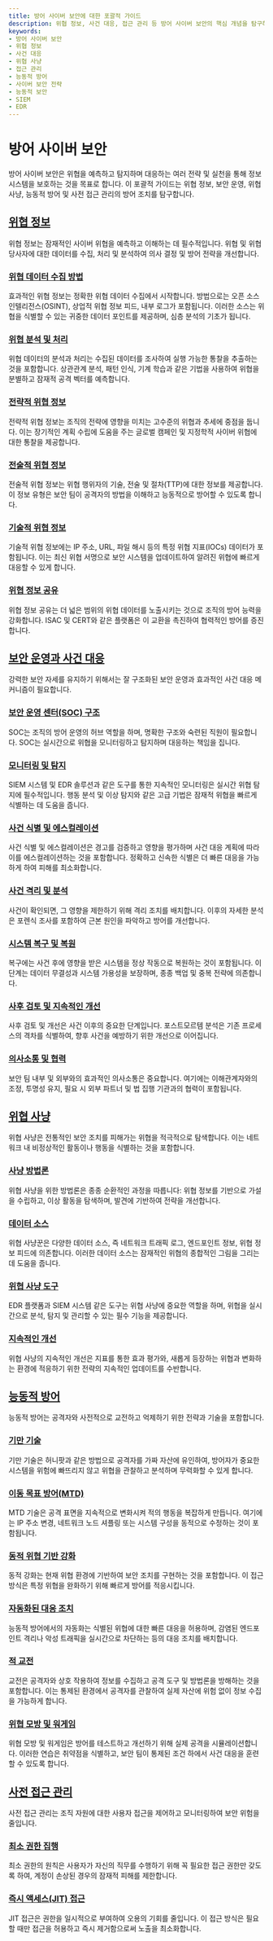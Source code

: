 ```yaml
---
title: 방어 사이버 보안에 대한 포괄적 가이드
description: 위협 정보, 사건 대응, 접근 관리 등 방어 사이버 보안의 핵심 개념을 탐구하세요.
keywords:
- 방어 사이버 보안
- 위협 정보
- 사건 대응
- 위협 사냥
- 접근 관리
- 능동적 방어
- 사이버 보안 전략
- 능동적 보안
- SIEM
- EDR
---
```


# 방어 사이버 보안

방어 사이버 보안은 위협을 예측하고 탐지하며 대응하는 여러 전략 및 실천을 통해 정보 시스템을 보호하는 것을 목표로 합니다. 이 포괄적 가이드는 위협 정보, 보안 운영, 위협 사냥, 능동적 방어 및 사전 접근 관리의 방어 조치를 탐구합니다.

## [위협 정보](/defensive/threat_intelligence)

위협 정보는 잠재적인 사이버 위협을 예측하고 이해하는 데 필수적입니다. 위협 및 위협 당사자에 대한 데이터를 수집, 처리 및 분석하여 의사 결정 및 방어 전략을 개선합니다.

### [위협 데이터 수집 방법](/defensive/threat_intelligence/threat_data_collection_methods/)

효과적인 위협 정보는 정확한 위협 데이터 수집에서 시작합니다. 방법으로는 오픈 소스 인텔리전스(OSINT), 상업적 위협 정보 피드, 내부 로그가 포함됩니다. 이러한 소스는 위협을 식별할 수 있는 귀중한 데이터 포인트를 제공하며, 심층 분석의 기초가 됩니다.

### [위협 분석 및 처리](/defensive/threat_intelligence/threat_analysis_and_processing/)

위협 데이터의 분석과 처리는 수집된 데이터를 조사하여 실행 가능한 통찰을 추출하는 것을 포함합니다. 상관관계 분석, 패턴 인식, 기계 학습과 같은 기법을 사용하여 위협을 분별하고 잠재적 공격 벡터를 예측합니다.

### [전략적 위협 정보](/defensive/threat_intelligence/strategic_threat_intelligence/)

전략적 위협 정보는 조직의 전략에 영향을 미치는 고수준의 위협과 추세에 중점을 둡니다. 이는 장기적인 계획 수립에 도움을 주는 글로벌 캠페인 및 지정학적 사이버 위협에 대한 통찰을 제공합니다.

### [전술적 위협 정보](/defensive/threat_intelligence/tactical_threat_intelligence/)

전술적 위협 정보는 위협 행위자의 기술, 전술 및 절차(TTP)에 대한 정보를 제공합니다. 이 정보 유형은 보안 팀이 공격자의 방법을 이해하고 능동적으로 방어할 수 있도록 합니다.

### [기술적 위협 정보](/defensive/threat_intelligence/technical_threat_intelligence/)

기술적 위협 정보에는 IP 주소, URL, 파일 해시 등의 특정 위협 지표(IOCs) 데이터가 포함됩니다. 이는 최신 위협 서명으로 보안 시스템을 업데이트하여 알려진 위협에 빠르게 대응할 수 있게 합니다.

### [위협 정보 공유](/defensive/threat_intelligence/threat_intelligence_sharing/)

위협 정보 공유는 더 넓은 범위의 위협 데이터를 노출시키는 것으로 조직의 방어 능력을 강화합니다. ISAC 및 CERT와 같은 플랫폼은 이 교환을 촉진하여 협력적인 방어를 증진합니다.

## [보안 운영과 사건 대응](/defensive/security_operations_and_incident_response)

강력한 보안 자세를 유지하기 위해서는 잘 구조화된 보안 운영과 효과적인 사건 대응 메커니즘이 필요합니다.

### [보안 운영 센터(SOC) 구조](/defensive/security_operations_and_incident_response/security_operations_center_soc_structure/)

SOC는 조직의 방어 운영의 허브 역할을 하며, 명확한 구조와 숙련된 직원이 필요합니다. SOC는 실시간으로 위협을 모니터링하고 탐지하며 대응하는 책임을 집니다.

### [모니터링 및 탐지](/defensive/security_operations_and_incident_response/monitoring_and_detection/)

SIEM 시스템 및 EDR 솔루션과 같은 도구를 통한 지속적인 모니터링은 실시간 위협 탐지에 필수적입니다. 행동 분석 및 이상 탐지와 같은 고급 기법은 잠재적 위협을 빠르게 식별하는 데 도움을 줍니다.

### [사건 식별 및 에스컬레이션](/defensive/security_operations_and_incident_response/incident_identification_and_escalation/)

사건 식별 및 에스컬레이션은 경고를 검증하고 영향을 평가하며 사건 대응 계획에 따라 이를 에스컬레이션하는 것을 포함합니다. 정확하고 신속한 식별은 더 빠른 대응을 가능하게 하여 피해를 최소화합니다.

### [사건 격리 및 분석](/defensive/security_operations_and_incident_response/incident_containment_and_analysis/)

사건이 확인되면, 그 영향을 제한하기 위해 격리 조치를 배치합니다. 이후의 자세한 분석은 포렌식 조사를 포함하여 근본 원인을 파악하고 방어를 개선합니다.

### [시스템 복구 및 복원](/defensive/security_operations_and_incident_response/system_recovery_and_restoration/)

복구에는 사건 후에 영향을 받은 시스템을 정상 작동으로 복원하는 것이 포함됩니다. 이 단계는 데이터 무결성과 시스템 가용성을 보장하며, 종종 백업 및 중복 전략에 의존합니다.

### [사후 검토 및 지속적인 개선](/defensive/security_operations_and_incident_response/post-incident_review_and_continuous_improvement/)

사후 검토 및 개선은 사건 이후의 중요한 단계입니다. 포스트모르템 분석은 기존 프로세스의 격차를 식별하여, 향후 사건을 예방하기 위한 개선으로 이어집니다.

### [의사소통 및 협력](/defensive/security_operations_and_incident_response/communication_and_collaboration/)

보안 팀 내부 및 외부와의 효과적인 의사소통은 중요합니다. 여기에는 이해관계자와의 조정, 투명성 유지, 필요 시 외부 파트너 및 법 집행 기관과의 협력이 포함됩니다.

## [위협 사냥](/defensive/threat_hunting)

위협 사냥은 전통적인 보안 조치를 피해가는 위협을 적극적으로 탐색합니다. 이는 네트워크 내 비정상적인 활동이나 행동을 식별하는 것을 포함합니다.

### [사냥 방법론](/defensive/threat_hunting/hunting_methodologies/)

위협 사냥을 위한 방법론은 종종 순환적인 과정을 따릅니다: 위협 정보를 기반으로 가설을 수립하고, 이상 활동을 탐색하며, 발견에 기반하여 전략을 개선합니다.

### [데이터 소스](/defensive/threat_hunting/data_sources_for_hunting/)

위협 사냥꾼은 다양한 데이터 소스, 즉 네트워크 트래픽 로그, 엔드포인트 정보, 위협 정보 피드에 의존합니다. 이러한 데이터 소스는 잠재적인 위협의 종합적인 그림을 그리는 데 도움을 줍니다.

### [위협 사냥 도구](/defensive/threat_hunting/threat_hunting_tools/)

EDR 플랫폼과 SIEM 시스템 같은 도구는 위협 사냥에 중요한 역할을 하며, 위협을 실시간으로 분석, 탐지 및 관리할 수 있는 필수 기능을 제공합니다.

### [지속적인 개선](/defensive/threat_hunting/continuous_improvement/)

위협 사냥의 지속적인 개선은 지표를 통한 효과 평가와, 새롭게 등장하는 위협과 변화하는 환경에 적응하기 위한 전략의 지속적인 업데이트를 수반합니다.

## [능동적 방어](/defensive/active_defense)

능동적 방어는 공격자와 사전적으로 교전하고 억제하기 위한 전략과 기술을 포함합니다.

### [기만 기술](/defensive/active_defense/deception_technologies/)

기만 기술은 허니팟과 같은 방법으로 공격자를 가짜 자산에 유인하여, 방어자가 중요한 시스템을 위험에 빠뜨리지 않고 위협을 관찰하고 분석하며 무력화할 수 있게 합니다.

### [이동 목표 방어(MTD)](/defensive/active_defense/moving_target_defense_mtd/)

MTD 기술은 공격 표면을 지속적으로 변화시켜 적의 행동을 복잡하게 만듭니다. 여기에는 IP 주소 변경, 네트워크 노드 셔플링 또는 시스템 구성을 동적으로 수정하는 것이 포함됩니다.

### [동적 위협 기반 강화](/defensive/active_defense/dynamic_threat-based_hardening/)

동적 강화는 현재 위협 환경에 기반하여 보안 조치를 구현하는 것을 포함합니다. 이 접근 방식은 특정 위협을 완화하기 위해 빠르게 방어를 적응시킵니다.

### [자동화된 대응 조치](/defensive/active_defense/automated_countermeasures/)

능동적 방어에서의 자동화는 식별된 위협에 대한 빠른 대응을 허용하며, 감염된 엔드포인트 격리나 악성 트래픽을 실시간으로 차단하는 등의 대응 조치를 배치합니다.

### [적 교전](/defensive/active_defense/adversary_engagement/)

교전은 공격자와 상호 작용하여 정보를 수집하고 공격 도구 및 방법론을 방해하는 것을 포함합니다. 이는 통제된 환경에서 공격자를 관찰하여 실제 자산에 위험 없이 정보 수집을 가능하게 합니다.

### [위협 모방 및 워게임](/defensive/active_defense/threat_emulation_and_wargaming/)

위협 모방 및 워게임은 방어를 테스트하고 개선하기 위해 실제 공격을 시뮬레이션합니다. 이러한 연습은 취약점을 식별하고, 보안 팀이 통제된 조건 하에서 사건 대응을 훈련할 수 있도록 합니다.

## [사전 접근 관리](/defensive/proactive_access_management)

사전 접근 관리는 조직 자원에 대한 사용자 접근을 제어하고 모니터링하여 보안 위험을 줄입니다.

### [최소 권한 집행](/defensive/proactive_access_management/least_privilege_enforcement/)

최소 권한의 원칙은 사용자가 자신의 직무를 수행하기 위해 꼭 필요한 접근 권한만 갖도록 하여, 계정이 손상된 경우의 잠재적 피해를 제한합니다.

### [즉시 액세스(JIT) 접근](/defensive/proactive_access_management/just-in-time_jit_access/)

JIT 접근은 권한을 일시적으로 부여하여 오용의 기회를 줄입니다. 이 접근 방식은 필요할 때만 접근을 허용하고 즉시 제거함으로써 노출을 최소화합니다.